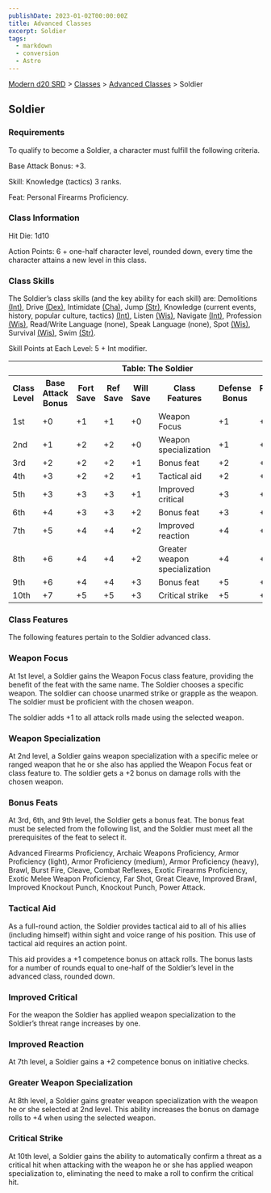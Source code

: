 ```yaml
---
publishDate: 2023-01-02T00:00:00Z
title: Advanced Classes
excerpt: Soldier
tags:
  - markdown
  - conversion
  - Astro
---
```


[Modern d20 SRD](/#modernD20) > [Classes](modern-d20-srd-classes-index) > [Advanced Classes](modern-d20-srd-classes-advanced-index) > Soldier

## Soldier

### Requirements

To qualify to become a Soldier, a character must fulfill the following
criteria.

Base Attack Bonus: +3.

Skill: Knowledge (tactics) 3 ranks.

Feat: Personal Firearms Proficiency.

### Class Information

Hit Die: 1d10

Action Points: 6 + one-half character level, rounded down, every time the
character attains a new level in this class.

### Class Skills

The Soldier’s class skills (and the key ability for each skill) are:
Demolitions [(Int)](modern-d20-srd-basics-ability-scores), Drive
[(Dex)](modern-d20-srd-basics-ability-scores), Intimidate
[(Cha)](modern-d20-srd-basics-ability-scores), Jump [(Str)](modern-d20-srd-basics-ability-scores), Knowledge (current events, history, popular culture,
tactics) [(Int)](modern-d20-srd-basics-ability-scores), Listen
[(Wis)](modern-d20-srd-basics-ability-scores), Navigate
[(Int)](modern-d20-srd-basics-ability-scores), Profession
[(Wis)](modern-d20-srd-basics-ability-scores), Read/Write Language (none),
Speak Language (none), Spot [(Wis)](modern-d20-srd-basics-ability-scores),
Survival [(Wis)](modern-d20-srd-basics-ability-scores), Swim
[(Str)](modern-d20-srd-basics-ability-scores).

Skill Points at Each Level: 5 + Int modifier.


<table> <tr><th colspan="8">Table: The Soldier</th> </tr> <tr> <th>Class Level</th><th>Base Attack Bonus</th><th>Fort Save</th><th>Ref Save</th><th>Will Save</th><th>Class Features</th><th>Defense Bonus</th><th>Reputation Bonus</th> </tr><tr><td>1st</td><td>+0</td><td>+1</td><td>+1</td><td>+0</td><td>Weapon Focus</td><td>+1</td><td>+0</td></tr> <tr class="shaded"><td>2nd</td><td>+1</td><td>+2</td><td>+2</td><td>+0</td><td>Weapon specialization</td><td>+1</td><td>+0</td></tr> <tr><td>3rd</td><td>+2</td><td>+2</td><td>+2</td><td>+1</td><td>Bonus feat</td><td>+2</td><td>+0</td></tr> <tr class="shaded"><td>4th</td><td>+3</td><td>+2</td><td>+2</td><td>+1</td><td>Tactical aid</td><td>+2</td><td>+0</td></tr> <tr><td>5th</td><td>+3</td><td>+3</td><td>+3</td><td>+1</td><td>Improved critical</td><td>+3</td><td>+1</td></tr> <tr class="shaded"><td>6th</td><td>+4</td><td>+3</td><td>+3</td><td>+2</td><td>Bonus feat</td><td>+3</td><td>+1</td></tr> <tr><td>7th</td><td>+5</td><td>+4</td><td>+4</td><td>+2</td><td>Improved reaction</td><td>+4</td><td>+1</td></tr> <tr class="shaded"><td>8th</td><td>+6</td><td>+4</td><td>+4</td><td>+2</td><td>Greater weapon specialization</td><td>+4</td><td>+1</td></tr> <tr><td>9th</td><td>+6</td><td>+4</td><td>+4</td><td>+3</td><td>Bonus feat</td><td>+5</td><td>+2</td></tr> <tr class="shaded"><td>10th</td><td>+7</td><td>+5</td><td>+5</td><td>+3</td><td>Critical strike</td><td>+5</td><td>+2</td></tr> </table>



### Class Features

The following features pertain to the Soldier advanced class.

### Weapon Focus

At 1st level, a Soldier gains the Weapon Focus class feature, providing the
benefit of the feat with the same name. The Soldier chooses a specific weapon.
The soldier can choose unarmed strike or grapple as the weapon. The soldier
must be proficient with the chosen weapon.

The soldier adds +1 to all attack rolls made using the selected weapon.

### Weapon Specialization

At 2nd level, a Soldier gains weapon specialization with a specific melee or
ranged weapon that he or she also has applied the Weapon Focus feat or class
feature to. The soldier gets a +2 bonus on damage rolls with the chosen
weapon.

### Bonus Feats

At 3rd, 6th, and 9th level, the Soldier gets a bonus feat. The bonus feat must
be selected from the following list, and the Soldier must meet all the
prerequisites of the feat to select it.

Advanced Firearms Proficiency, Archaic Weapons Proficiency, Armor Proficiency
(light), Armor Proficiency (medium), Armor Proficiency (heavy), Brawl, Burst
Fire, Cleave, Combat Reflexes, Exotic Firearms Proficiency, Exotic Melee
Weapon Proficiency, Far Shot, Great Cleave, Im­proved Brawl, Improved Knockout
Punch, Knockout Punch, Power Attack.

### Tactical Aid

As a full-round action, the Soldier provides tactical aid to all of his allies
(including himself) within sight and voice range of his position. This use of
tactical aid requires an action point.

This aid provides a +1 competence bonus on attack rolls. The bonus lasts for a
number of rounds equal to one-half of the Soldier’s level in the advanced
class, rounded down.

### Improved Critical

For the weapon the Soldier has applied weapon specialization to the Soldier’s
threat range increases by one.

### Improved Reaction

At 7th level, a Soldier gains a +2 competence bonus on initiative checks.

### Greater Weapon Specialization

At 8th level, a Soldier gains greater weapon specialization with the weapon he
or she selected at 2nd level. This ability increases the bonus on damage rolls
to +4 when using the selected weapon.

### Critical Strike

At 10th level, a Soldier gains the ability to automatically confirm a threat
as a critical hit when attacking with the weapon he or she has applied weapon
specialization to, eliminating the need to make a roll to confirm the critical
hit.

